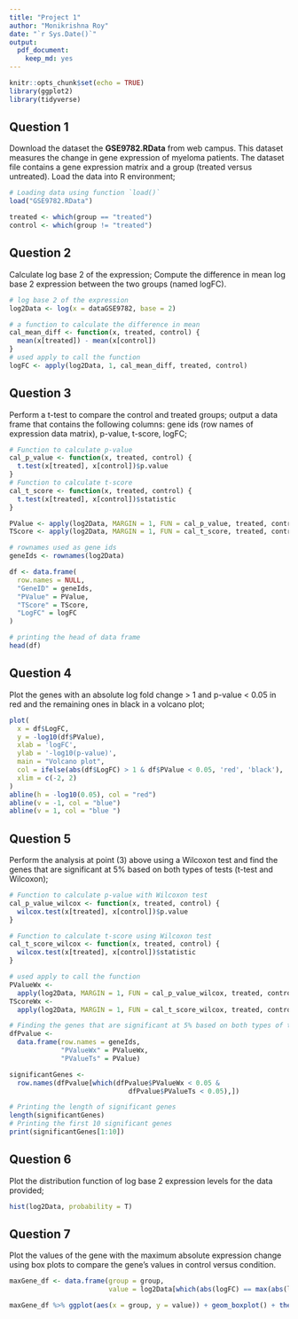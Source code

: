 ```yaml
---
title: "Project 1"
author: "Monikrishna Roy"
date: "`r Sys.Date()`"
output: 
  pdf_document:
    keep_md: yes
---
```


```r
knitr::opts_chunk$set(echo = TRUE)
library(ggplot2)
library(tidyverse)
```

## Question 1
Download the dataset the **GSE9782.RData** from web campus. This dataset measures the change in gene expression of myeloma patients. The dataset file contains a gene expression matrix and a group (treated versus untreated). Load the data into R environment;

```r
# Loading data using function `load()`
load("GSE9782.RData")

treated <- which(group == "treated")
control <- which(group != "treated")
```

## Question 2
Calculate log base 2 of the expression; Compute the difference in mean log base 2 expression between the two groups (named logFC).

```r
# log base 2 of the expression
log2Data <- log(x = dataGSE9782, base = 2)

# a function to calculate the difference in mean
cal_mean_diff <- function(x, treated, control) {
  mean(x[treated]) - mean(x[control])
}
# used apply to call the function
logFC <- apply(log2Data, 1, cal_mean_diff, treated, control)
```

## Question 3
Perform a t-test to compare the control and treated groups; output a data frame that contains the following columns: gene ids (row names of expression data matrix), p-value, t-score, logFC;

```r
# Function to calculate p-value
cal_p_value <- function(x, treated, control) {
  t.test(x[treated], x[control])$p.value
}
# Function to calculate t-score
cal_t_score <- function(x, treated, control) {
  t.test(x[treated], x[control])$statistic
}

PValue <- apply(log2Data, MARGIN = 1, FUN = cal_p_value, treated, control)
TScore <- apply(log2Data, MARGIN = 1, FUN = cal_t_score, treated, control)

# rownames used as gene ids
geneIds <- rownames(log2Data)

df <- data.frame(
  row.names = NULL,
  "GeneID" = geneIds,
  "PValue" = PValue,
  "TScore" = TScore,
  "LogFC" = logFC
)

# printing the head of data frame
head(df)
```

## Question 4
Plot the genes with an absolute log fold change > 1 and p-value < 0.05 in red and the remaining ones in black in a volcano plot;

```r
plot(
  x = df$LogFC,
  y = -log10(df$PValue),
  xlab = 'logFC',
  ylab = '-log10(p-value)',
  main = "Volcano plot",
  col = ifelse(abs(df$LogFC) > 1 & df$PValue < 0.05, 'red', 'black'),
  xlim = c(-2, 2)
)
abline(h = -log10(0.05), col = "red")
abline(v = -1, col = "blue")
abline(v = 1, col = "blue ")
```

## Question 5
Perform the analysis at point (3) above using a Wilcoxon test and find the genes that are significant at 5% based on both types of tests (t-test and Wilcoxon);

```r
# Function to calculate p-value with Wilcoxon test
cal_p_value_wilcox <- function(x, treated, control) {
  wilcox.test(x[treated], x[control])$p.value
}

# Function to calculate t-score using Wilcoxon test
cal_t_score_wilcox <- function(x, treated, control) {
  wilcox.test(x[treated], x[control])$statistic
}

# used apply to call the function
PValueWx <-
  apply(log2Data, MARGIN = 1, FUN = cal_p_value_wilcox, treated, control)
TScoreWx <-
  apply(log2Data, MARGIN = 1, FUN = cal_t_score_wilcox, treated, control)

# Finding the genes that are significant at 5% based on both types of tests (t-test and Wilcoxon)
dfPvalue <-
  data.frame(row.names = geneIds,
             "PValueWx" = PValueWx,
             "PValueTs" = PValue)

significantGenes <-
  row.names(dfPvalue[which(dfPvalue$PValueWx < 0.05 &
                              dfPvalue$PValueTs < 0.05),])

# Printing the length of significant genes
length(significantGenes)
# Printing the first 10 significant genes
print(significantGenes[1:10])

```

## Question 6
Plot the distribution function of log base 2 expression levels for the data provided;

```r
hist(log2Data, probability = T)
```

## Question 7
Plot the values of the gene with the maximum absolute expression change using box plots to compare the gene’s values in control versus condition.

```r

maxGene_df <- data.frame(group = group,
                         value = log2Data[which(abs(logFC) == max(abs(logFC))),])

maxGene_df %>% ggplot(aes(x = group, y = value)) + geom_boxplot() + theme_classic()

```
